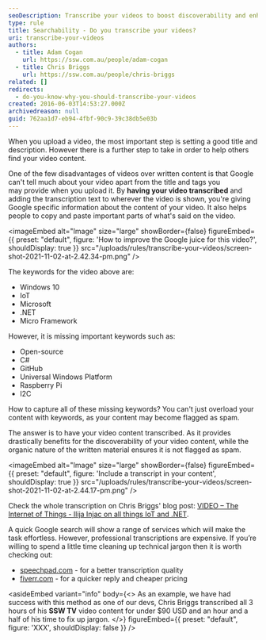 ```yaml
---
seoDescription: Transcribe your videos to boost discoverability and enhance SEO for better search results.
type: rule
title: Searchability - Do you transcribe your videos?
uri: transcribe-your-videos
authors:
  - title: Adam Cogan
    url: https://ssw.com.au/people/adam-cogan
  - title: Chris Briggs
    url: https://ssw.com.au/people/chris-briggs
related: []
redirects:
  - do-you-know-why-you-should-transcribe-your-videos
created: 2016-06-03T14:53:27.000Z
archivedreason: null
guid: 762aa1d7-eb94-4fbf-90c9-39c38db5e03b
---
```

When you upload a video, the most important step is setting a good title and description. However there is a further step to take in order to help others find your video content.

One of the few disadvantages of videos over written content is that Google can't tell much about your video apart from the title and tags you may provide when you upload it. By **having your video transcribed** and adding the transcription text to wherever the video is shown, you're giving Google specific information about the content of your video.
It also helps people to copy and paste important parts of what's said on the video.


<imageEmbed
  alt="Image"
  size="large"
  showBorder={false}
  figureEmbed={{
    preset: "default",
    figure: 'How to improve the Google juice for this video?',
    shouldDisplay: true
  }}
  src="/uploads/rules/transcribe-your-videos/screen-shot-2021-11-02-at-2.42.34-pm.png"
/>

The keywords for the video above are:

* Windows 10
* IoT
* Microsoft
* .NET
* Micro Framework

However, it is missing important keywords such as:

* Open-source
* C#
* GitHub
* Universal Windows Platform
* Raspberry Pi
* I2C

How to capture all of these missing keywords? You can't just overload your content with keywords, as your content may become flagged as spam.

The answer is to have your video content transcribed. As it provides drastically benefits for the discoverability of your video content, while the organic nature of the written material ensures it is not flagged as spam.


<imageEmbed
  alt="Image"
  size="large"
  showBorder={false}
  figureEmbed={{
    preset: "default",
    figure: 'Include a transcript in your content',
    shouldDisplay: true
  }}
  src="/uploads/rules/transcribe-your-videos/screen-shot-2021-11-02-at-2.44.17-pm.png"
/>

Check the whole transcription on Chris Briggs' blog post: [VIDEO – The Internet of Things - Ilija Injac on all things IoT and .NET](http://blog.chrisbriggsy.com/Ilija-Injac-on-IoT).

A quick Google search will show a range of services which will make the task effortless. However, professional transcriptions are expensive. If you’re willing to spend a little time cleaning up technical jargon then it is worth checking out:

* [speechpad.com](https://www.speechpad.com/) - for a better transcription quality
* [fiverr.com](https://www.fiverr.com/) - for a quicker reply and cheaper pricing

<asideEmbed
  variant="info"
  body={<>
    As an example, we have had success with this method as one of our devs, Chris Briggs transcribed all 3 hours of his **SSW TV** video content for under $90 USD and an hour and a half of his time to fix up jargon.
  </>}
  figureEmbed={{
    preset: "default",
    figure: 'XXX',
    shouldDisplay: false
  }}
/>